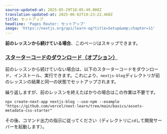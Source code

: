 ```yaml
---
source-updated-at: 2025-05-29T18:05:49.000Z
translation-updated-at: 2025-06-02T19:23:22.460Z
title: セットアップ
headline: 'Pages Router: セットアップ'
image: 'https://nextjs.org/api/learn-og?title=Setup&amp;chapter=11'
---
```


**前のレッスンから続けている場合**、このページはスキップできます。

### [スターターコードのダウンロード（オプション）](#download-starter-code-optional)

前のレッスンから続けていない場合は、以下のスターターコードをダウンロード、インストール、実行できます。これにより、`nextjs-blog`ディレクトリが前のレッスンの結果と同一の状態でセットアップされます。

繰り返しますが、前のレッスンを終えたばかりの場合はこの作業は不要です。

```
npx create-next-app nextjs-blog --use-npm --example "https://github.com/vercel/next-learn/tree/main/basics/assets-metadata-css-starter"
```

その後、コマンド出力の指示に従ってください（ディレクトリに`cd`して開発サーバーを起動します）。